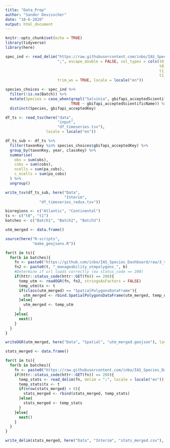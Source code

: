 ```yaml
---
title: "Data_Prep"
author: "Sander Devisscher"
date: "10-6-2020"
output: html_document
---
```


```r
knitr::opts_chunk$set(echo = TRUE)
library(tidyverse)
library(here)
```

```r
spec_ind <- read_delim("https://raw.githubusercontent.com/inbo/IAS_Species_Dashboard/master/Data/Lists/nameserver_species_identifiers_for_t0.csv", 
                       ";", escape_double = FALSE, col_types = cols(t0_from = col_date(format = "%d/%m/%Y"), 
                                                                    t0_to = col_date(format = "%d/%m/%Y"), 
                                                                    t1_from = col_date(format = "%d/%m/%Y"), 
                                                                    t1_to = col_date(format = "%d/%m/%Y")), 
                       trim_ws = TRUE, locale = locale("en"))

species_choices <- spec_ind %>% 
  filter(!is.na(Batch)) %>% 
  mutate(Species = case_when(grepl("Salvinia", gbifapi_acceptedScientificName) ~ "Salvinia auriculata Aubl.",
                             TRUE ~ gbifapi_acceptedScientificName)) %>% 
  distinct(Species, gbifapi_acceptedKey) 
```

```r
df_ts <- read_tsv(here("data",
                       "input",
                       "df_timeseries.tsv"),
                  locale = locale("en"))

df_ts_sub <- df_ts %>% 
  filter(taxonKey %in% species_choices$gbifapi_acceptedKey) %>%
  group_by(taxonKey, year, classKey) %>%
  summarise(
    obs = sum(obs),
    cobs = sum(cobs),
    ncells = sum(pa_cobs),
    c_ncells = sum(pa_cobs)
  ) %>%
  ungroup()

write_tsv(df_ts_sub, here("Data",
                          "Interim",
               "df_timeseries_redux.tsv"))
```

```r
bioregions <- c("Atlantic", "Continental")
ts <- c("t0", "t1")
batches <- c("Batch1", "Batch2", "Batch3")
```

```r
utm_merged <- data.frame()

source(here("R-scripts",
            "make_geojsons.R"))

for(t in ts){
  for(b in batches){
    fn <- paste0("https://github.com/inbo/IAS_Species_Dashboard/raw/3_version1.0/Data/Spatial/",t, "_manageability_utmpolygons_", b, ".geojson")
    fn2 <- paste0(t, "_manageability_utmpolygons_", b)
    #Determine if url loads correctly (ea status_code == 200)
    if(httr::status_code(httr::GET(fn)) == 200){
      temp_utm <- readOGR(fn, fn2, stringsAsFactors = FALSE)
      temp_utm$tx <- t
      if(class(utm_merged) == "SpatialPolygonsDataFrame"){
        utm_merged <- rbind.SpatialPolygonsDataFrame(utm_merged, temp_utm)
      }else{
        utm_merged <- temp_utm
      }
    }else{
      next()
    }
  }
}

writeOGR(utm_merged, here("Data", "Spatial", "utm_merged.geojson"), layer="utm_merged", driver="GeoJSON",overwrite_layer=T)
```

```r
stats_merged <- data.frame()

for(t in ts){
  for(b in batches){
    fn <- paste0("https://raw.githubusercontent.com/inbo/IAS_Species_Dashboard/3_version1.0/Data/Input/", t, "_manageability_GridStats_", b, ".csv")
    if(httr::status_code(httr::GET(fn)) == 200){
      temp_stats <- read_delim(fn, delim = ";", locale = locale("en"))
      temp_stats$tx <- t
      if(nrow(stats_merged) > 0){
        stats_merged <- rbind(stats_merged, temp_stats)
      }else{
        stats_merged <- temp_stats
      }
    }else{
      next()
    }
  }
}

write_delim(stats_merged, here("Data", "Interim", "stats_merged.csv"), ";")
```

